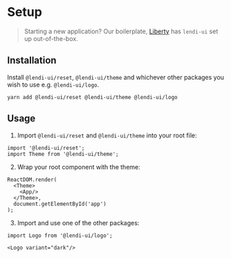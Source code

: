 


# Setup

> Starting a new application? Our boilerplate, [Liberty](https://bitbucket.org/lendi-dev/liberty/src/master/) has `lendi-ui` set up out-of-the-box.

## Installation

Install `@lendi-ui/reset`, `@lendi-ui/theme` and whichever other packages you wish to use e.g. `@lendi-ui/logo`.

```
yarn add @lendi-ui/reset @lendi-ui/theme @lendi-ui/logo
```

## Usage

1. Import `@lendi-ui/reset` and `@lendi-ui/theme` into your root file:

  ```
  import '@lendi-ui/reset';
  import Theme from '@lendi-ui/theme';
  ```


2. Wrap your root component with the theme:

  ```
  ReactDOM.render(
    <Theme>
      <App/>
    </Theme>,
    document.getElementById('app')
  );
  ```

3. Import and use one of the other packages:

  ```
  import Logo from '@lendi-ui/logo';

  <Logo variant="dark"/>
  ```

